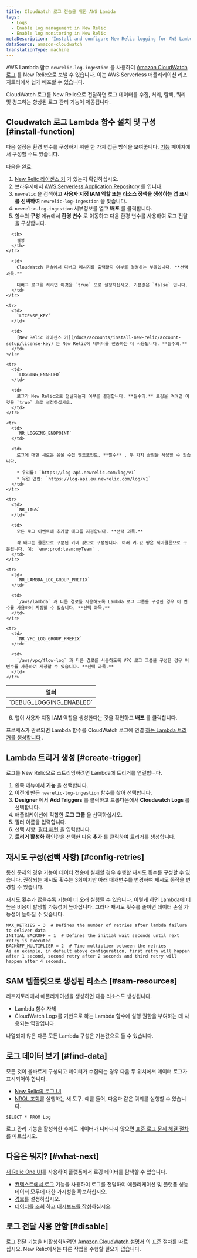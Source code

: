 ```yaml
---
title: CloudWatch 로그 전송을 위한 AWS Lambda
tags:
  - Logs
  - Enable log management in New Relic
  - Enable log monitoring in New Relic
metaDescription: 'Install and configure New Relic logging for AWS Lambda with CloudWatch logs, so you can use enhanced log management capabilities.'
dataSource: amazon-cloudwatch
translationType: machine
---
```


AWS Lambda 함수 `newrelic-log-ingestion` 를 사용하여 [Amazon CloudWatch 로그](https://docs.aws.amazon.com/AmazonCloudWatch/latest/logs/WhatIsCloudWatchLogs.html) 를 New Relic으로 보낼 수 있습니다. 이는 AWS Serverless 애플리케이션 리포지토리에서 쉽게 배포할 수 있습니다.

CloudWatch 로그를 New Relic으로 전달하면 로그 데이터를 수집, 처리, 탐색, 쿼리 및 경고하는 향상된 로그 관리 기능이 제공됩니다.

## Cloudwatch 로그 Lambda 함수 설치 및 구성 [#install-function]

다음 설정은 환경 변수를 구성하기 위한 한 가지 접근 방식을 보여줍니다. [기능](https://docs.aws.amazon.com/lambda/latest/dg/configuration-envvars.html) 페이지에서 구성할 수도 있습니다.

다음을 완료:

1. [New Relic 라이센스 키](/docs/accounts/install-new-relic/account-setup/license-key) 가 있는지 확인하십시오.
2. 브라우저에서 [AWS Serverless Application Repository](https://serverlessrepo.aws.amazon.com/applications "링크가 새 창에서 열립니다.") 를 엽니다.
3. `newrelic` 을 검색하고 **사용자 지정 IAM 역할 또는 리소스 정책을 생성하는 앱 표시를 선택하여** `newrelic-log-ingestion` 을 찾습니다.
4. `newrelic-log-ingestion` 세부정보를 열고 **배포** 를 클릭합니다.
5. 함수의 **구성** 메뉴에서 **환경 변수** 로 이동하고 다음 환경 변수를 사용하여 로그 전달을 구성합니다.

<table>
  <thead>
    <tr>
      <th style={{ width: "200px" }}>
        열쇠
      </th>

      <th>
        설명
      </th>
    </tr>
  </thead>

  <tbody>
    <tr>
      <td>
        `DEBUG_LOGGING_ENABLED`
      </td>

      <td>
        CloudWatch 콘솔에서 디버그 메시지를 출력할지 여부를 결정하는 부울입니다. **선택 과목.**

        디버그 로그를 켜려면 이것을 `true` 으로 설정하십시오. 기본값은 `false` 입니다.
      </td>
    </tr>

    <tr>
      <td>
        `LICENSE_KEY`
      </td>

      <td>
        [New Relic 라이센스 키](/docs/accounts/install-new-relic/account-setup/license-key) 는 New Relic에 데이터를 전송하는 데 사용됩니다. **필수의.**
      </td>
    </tr>

    <tr>
      <td>
        `LOGGING_ENABLED`
      </td>

      <td>
        로그가 New Relic으로 전달되는지 여부를 결정합니다. **필수의.** 로깅을 켜려면 이것을 `true` 으로 설정하십시오.
      </td>
    </tr>

    <tr>
      <td>
        `NR_LOGGING_ENDPOINT`
      </td>

      <td>
        로그에 대한 새로운 유물 수집 엔드포인트. **필수** . 두 가지 끝점을 사용할 수 있습니다.

        * 우리를: `https://log-api.newrelic.com/log/v1`
        * 유럽 연합: `https://log-api.eu.newrelic.com/log/v1`
      </td>
    </tr>

    <tr>
      <td>
        `NR_TAGS`
      </td>

      <td>
        모든 로그 이벤트에 추가할 태그를 지정합니다. **선택 과목.**

        각 태그는 콜론으로 구분된 키와 값으로 구성됩니다. 여러 키-값 쌍은 세미콜론으로 구분됩니다. 예: `env:prod;team:myTeam` .
      </td>
    </tr>

    <tr>
      <td>
        `NR_LAMBDA_LOG_GROUP_PREFIX`
      </td>

      <td>
        `/aws/lambda` 과 다른 경로를 사용하도록 Lambda 로그 그룹을 구성한 경우 이 변수를 사용하여 지정할 수 있습니다. **선택 과목.**
      </td>
    </tr>

    <tr>
      <td>
        `NR_VPC_LOG_GROUP_PREFIX`
      </td>

      <td>
        `/aws/vpc/flow-log` 과 다른 경로를 사용하도록 VPC 로그 그룹을 구성한 경우 이 변수를 사용하여 지정할 수 있습니다. **선택 과목.**
      </td>
    </tr>
  </tbody>
</table>

6. 앱이 사용자 지정 IAM 역할을 생성한다는 것을 확인하고 **배포** 를 클릭합니다.

프로세스가 완료되면 Lambda 함수를 CloudWatch 로그에 연결 [하는 Lambda 트리거를 생성합니다](#create-trigger) .

## Lambda 트리거 생성 [#create-trigger]

로그를 New Relic으로 스트리밍하려면 Lambda에 트리거를 연결합니다.

1. 왼쪽 메뉴에서 **기능** 을 선택합니다.
2. 이전에 만든 `newrelic-log-ingestion` 함수를 찾아 선택합니다.
3. **Designer** 에서 **Add Triggers** 를 클릭하고 드롭다운에서 **Cloudwatch Logs** 를 선택합니다.
4. 애플리케이션에 적합한 **로그 그룹** 을 선택하십시오.
5. 필터 이름을 입력합니다.
6. 선택 사항: [필터 패턴](https://docs.aws.amazon.com/AmazonCloudWatch/latest/logs/FilterAndPatternSyntax.html) 을 입력합니다.
7. **트리거 활성화** 확인란을 선택한 다음 **추가** 를 클릭하여 트리거를 생성합니다.

## 재시도 구성(선택 사항) [#config-retries]

통신 문제의 경우 기능이 데이터 전송에 실패할 경우 수행할 재시도 횟수를 구성할 수 있습니다. 권장되는 재시도 횟수는 3회이지만 아래 매개변수를 변경하여 재시도 동작을 변경할 수 있습니다.

<Callout variant="tip">
  재시도 횟수가 많을수록 기능이 더 오래 실행될 수 있습니다. 이렇게 하면 Lambda에 더 높은 비용이 발생할 가능성이 높아집니다. 그러나 재시도 횟수를 줄이면 데이터 손실 가능성이 높아질 수 있습니다.
</Callout>

```
MAX_RETRIES = 3  # Defines the number of retries after lambda failure to deliver data
INITIAL_BACKOFF = 1  # Defines the initial wait seconds until next retry is executed
BACKOFF_MULTIPLIER = 2  # Time multiplier between the retries
As an example, in default above configuration, first retry will happen after 1 second, second retry after 2 seconds and third retry will happen after 4 seconds.
```

## SAM 템플릿으로 생성된 리소스 [#sam-resources]

리포지토리에서 애플리케이션을 생성하면 다음 리소스도 생성됩니다.

* Lambda 함수 자체
* CloudWatch Logs를 기반으로 하는 Lambda 함수에 실행 권한을 부여하는 데 사용되는 역할입니다.

나열되지 않은 다른 모든 Lambda 구성은 기본값으로 둘 수 있습니다.

## 로그 데이터 보기 [#find-data]

모든 것이 올바르게 구성되고 데이터가 수집되는 경우 다음 두 위치에서 데이터 로그가 표시되어야 합니다.

* [New Relic의 로그 UI](https://one.newrelic.com/launcher/logger.log-launcher)
* [NRQL 조회](/docs/chart-builder/use-chart-builder/choose-data/use-advanced-nrql-mode-specify-data)를 실행하는 새 도구. 예를 들어, 다음과 같은 쿼리를 실행할 수 있습니다.

```
SELECT * FROM Log
```

로그 관리 기능을 활성화한 후에도 데이터가 나타나지 않으면 [표준 로그 문제 해결 절차](/docs/logs/log-management/troubleshooting/no-log-data-appears-ui/) 를 따르십시오.

## 다음은 뭐지? [#what-next]

[새 Relic One UI](/docs/logs/log-management/ui-data/use-logs-ui/)를 사용하여 플랫폼에서 로깅 데이터를 탐색할 수 있습니다.

* [컨텍스트에서 로그](/docs/logs/enable-log-management-new-relic/configure-logs-context/configure-logs-context-apm-agents/) 기능을 사용하여 로그를 전달하여 애플리케이션 및 플랫폼 성능 데이터 모두에 대한 가시성을 확보하십시오.
* [경보](/docs/alerts-applied-intelligence/new-relic-alerts/alert-conditions/create-alert-conditions/)를 설정하십시오.
* [데이터를 조회](/docs/query-your-data/explore-query-data/get-started/introduction-querying-new-relic-data/) 하고 [대시보드를 작성](/docs/query-your-data/explore-query-data/dashboards/introduction-dashboards/)하십시오.

## 로그 전달 사용 안함 [#disable]

로그 전달 기능을 비활성화하려면 [Amazon CloudWatch 설명서](https://docs.aws.amazon.com/AmazonCloudWatch/latest/logs/WhatIsCloudWatchLogs.html) 의 표준 절차를 따르십시오. New Relic에서는 다른 작업을 수행할 필요가 없습니다.